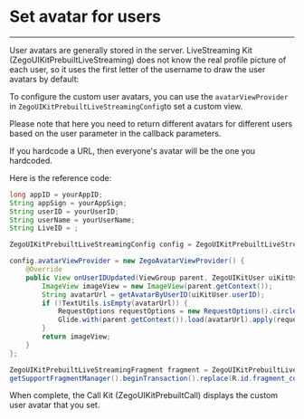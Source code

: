 # Set avatar for users

- - -


User avatars are generally stored in the server. LiveStreaming Kit (ZegoUIKitPrebuiltLiveStreaming) does not know the real profile picture of each user, so it uses the first letter of the username to draw the user avatars by default:




To configure the custom user avatars, you can use the `avatarViewProvider ` in `ZegoUIKitPrebuiltLiveStreamingConfig`to set a custom view.

<Warning title="Warning">

Please note that here you need to return different avatars for different users based on the user parameter in the callback parameters. 

If you hardcode a URL, then everyone's avatar will be the one you hardcoded.

</Warning>

Here is the reference code:


```java
long appID = yourAppID;
String appSign = yourAppSign;
String userID = yourUserID;
String userName = yourUserName;
String LiveID = ;

ZegoUIKitPrebuiltLiveStreamingConfig config = ZegoUIKitPrebuiltLiveStreamingConfig.host(true);

config.avatarViewProvider = new ZegoAvatarViewProvider() {
    @Override
    public View onUserIDUpdated(ViewGroup parent, ZegoUIKitUser uiKitUser) {
        ImageView imageView = new ImageView(parent.getContext());
        String avatarUrl = getAvatarByUserID(uiKitUser.userID);
        if (!TextUtils.isEmpty(avatarUrl)) {
            RequestOptions requestOptions = new RequestOptions().circleCrop();
            Glide.with(parent.getContext()).load(avatarUrl).apply(requestOptions).into(imageView);
        }
        return imageView;
    }
};

ZegoUIKitPrebuiltLiveStreamingFragment fragment = ZegoUIKitPrebuiltLiveStreamingFragment.newInstance(appID,appSign, userID, userName, liveID, config);
getSupportFragmentManager().beginTransaction().replace(R.id.fragment_container, fragment).commitNow();

```


When complete, the Call Kit (ZegoUIKitPrebuiltCall) displays the custom user avatar that you set.
